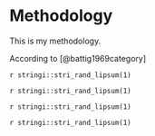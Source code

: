# Methodology

This is my methodology.

According to [@battig1969category]


`r stringi::stri_rand_lipsum(1)`

`r stringi::stri_rand_lipsum(1)`

`r stringi::stri_rand_lipsum(1)`

`r stringi::stri_rand_lipsum(1)`